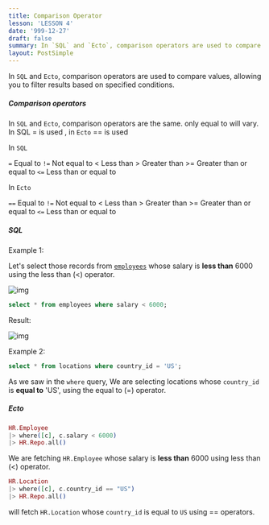 ```yaml
---
title: Comparison Operator
lesson: 'LESSON 4'
date: '999-12-27'
draft: false
summary: In `SQL` and `Ecto`, comparison operators are used to compare values, allowing you to filter results based on specified conditions.
layout: PostSimple
---
```


In `SQL` and `Ecto`, comparison operators are used to compare values, allowing you to filter results based on specified conditions.

##### Comparison operators

In `SQL` and `Ecto`, comparison operators are the same. only equal to will vary. In SQL = is used , in `Ecto` == is used

In `SQL` 

`=`           Equal to
`!=`          Not equal to
\<           Less than
\>           Greater than
\>=         Greater than or equal to
`<=`         Less than or equal to 

In `Ecto`

`==`           Equal to
`!=`          Not equal to
\<           Less than
\>           Greater than
\>=         Greater than or equal to
`<=`         Less than or equal to 


##### SQL

Example 1: 

Let's select those records from [`employees`](01.%20Introduction) whose salary is **less than** 6000 using the less than (&lt;) operator.

![img](/static/images/Screenshotfrom2023-11-0311-45-03.png)

``` SQL
select * from employees where salary < 6000;
```

Result:

![img](/static/images/Pastedimage20231116104640.png)

Example 2:

``` SQL
select * from locations where country_id = 'US';
```

As we saw in the `where` query, We are selecting locations whose `country_id` is **equal to** 'US', using the equal to (=) operator.

##### Ecto

``` Elixir
HR.Employee 
|> where([c], c.salary < 6000) 
|> HR.Repo.all()
```

We are fetching `HR.Employee` whose salary is **less than** 6000 using less than (&lt;) operator.

```Elixir
HR.Location 
|> where([c], c.country_id == "US") 
|> HR.Repo.all()
```

will fetch `HR.Location` whose `country_id` is equal to `US` using == operators.

